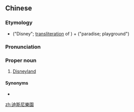 {{also|迪斯尼乐园}}
==Chinese==
{{zh-forms|s=迪斯尼乐园|type=32}}

===Etymology===
* {{zh-l|迪斯尼}} ("Disney"; [[transliteration]] of {{etyl|en|zh}} {{m|en|Disney}}) + {{zh-l|樂園}} ("paradise; playground")

===Pronunciation===
{{zh-pron
|m=Dísīní lèyuán
|cat=pn
}}

===Proper noun===
{{zh-proper noun}}

# [[Disneyland]]

====Synonyms====
* {{zh-l|迪士尼樂園}}

[[zh:迪斯尼樂園]]